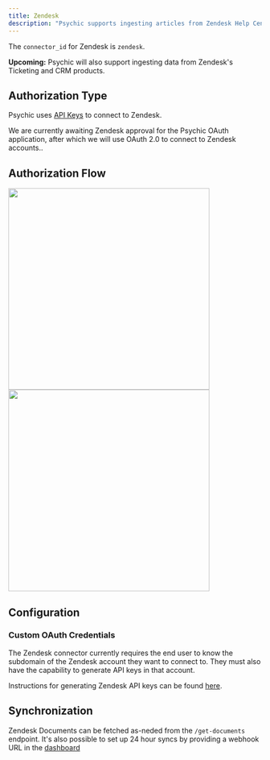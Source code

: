 ```yaml
---
title: Zendesk
description: "Psychic supports ingesting articles from Zendesk Help Center."
---
```

The `connector_id` for Zendesk is `zendesk`.

<Tip>**Upcoming:** Psychic will also support ingesting data from Zendesk's Ticketing and CRM products. </Tip>

## Authorization Type
Psychic uses [API Keys](https://support.zendesk.com/hc/en-us/articles/4408889192858-Generating-a-new-API-token) to connect to Zendesk. 

<Tip>We are currently awaiting Zendesk approval for the Psychic OAuth application, after which we will use OAuth 2.0 to connect to Zendesk accounts.. </Tip>

## Authorization Flow
<Accordion title="Show screenshots">
<img width="400" src="https://github.com/psychicapi/docs/assets/14931371/40402d0d-4f62-4067-ad5c-85c31cc5e07e"/>
<img width="400" src="https://github.com/psychicapi/docs/assets/14931371/16804cff-6d0d-4cb0-9615-e1a133ea87c5"/>
</Accordion>

## Configuration

### Custom OAuth Credentials
The Zendesk connector currently requires the end user to know the subdomain of the Zendesk account they want to connect to. They must also have the capability to generate API keys in that account.

Instructions for generating Zendesk API keys can be found [here](https://support.zendesk.com/hc/en-us/articles/4408889192858-Generating-a-new-API-token).

## Synchronization
Zendesk Documents can be fetched as-neded from the `/get-documents` endpoint. 
It's also possible to set up 24 hour syncs by providing a webhook URL in the [dashboard](https://dashboard.psychic.dev/syncs)
